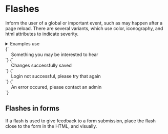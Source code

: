 
<Meta title="UI/Flashes" />

# Flashes

Inform the user of a global or important event, such as may happen after a page reload. There are several variants, which use color, iconography, and html attributes to indicate severity.

<details class="u-margin-xl-y">
  <summary class="u-h4 u-font-medium">Examples use</summary>
  <ul>
    <li><a href="/docs/atoms-content--content">a-content</a></li>
    <li><a href="/docs/atoms-flash--flash-brand-1">a-flash</a></li>
    <li><a href="/docs/atoms-icon--icon">a-icon</a></li>
    <li><a href="/docs/atoms-list-reset--list-reset">a-list-reset</a></li>
    <li><a href="/docs/utilities-flex--flex">u-flex</a></li>
    <li><a href="/docs/utilities-box-alignment--items-center">u-items-center</a></li>
    <li><a href="/docs/utilities-font--font-medium">u-font</a></li>
    <li><a href="/docs/utilities-margin--margin-m">u-margin</a></li>
  </ul>
</details>

<Canvas isColumn>
  <Story name="Flash (brand-1)">
    {`
      <div aria-live="polite">
        <div class="u-padding-l-y a-flash--brand-1">
          <div class="a-content u-flex u-items-center u-font-medium">
            <svg width="14" height="14" class="a-icon a-icon--l u-flex-shrink-0 u-margin-m-right" aria-hidden="true" focusable="false" xmlns="http://www.w3.org/2000/svg" viewBox="0 0 100 100">
              <use xlink:href="${icons}#icon-info-circle"></use>
            </svg>
            Something you may be interested to hear
          </div>
        </div>
      </div>
    `}
  </Story>
  <Story name="Flash (positive)">
    {`
      <div aria-live="polite">
        <div class="u-padding-l-y a-flash--positive" aria-live="polite">
          <div class="a-content u-flex u-items-center u-font-medium">
            <svg width="14" height="14" class="a-icon a-icon--l u-flex-shrink-0 u-margin-m-right" aria-hidden="true" focusable="false" xmlns="http://www.w3.org/2000/svg" viewBox="0 0 100 100">
              <use xlink:href="${icons}#icon-check-circle"></use>
            </svg>
            Changes successfully saved
          </div>
        </div>
      </div>
    `}
  </Story>
  <Story name="Flash (warning)">
    {`
      <div aria-live="polite">
        <div class="u-padding-l-y a-flash--warning" aria-live="polite">
          <div class="a-content u-flex u-items-center u-font-medium">
            <svg width="14" height="14" class="a-icon a-icon--l u-flex-shrink-0 u-margin-m-right" aria-hidden="true" focusable="false" xmlns="http://www.w3.org/2000/svg" viewBox="0 0 100 100">
              <use xlink:href="${icons}#icon-question-circle"></use>
            </svg>
            Login not successful, please try that again
          </div>
        </div>
      </div>
    `}
  </Story>
  <Story name="Flash (danger)">
    {`
      <div aria-live="polite">
        <div class="u-padding-l-y a-flash--danger" role="alert">
          <div class="a-content u-flex u-items-center u-font-medium">
            <svg width="14" height="14" class="a-icon a-icon--l u-flex-shrink-0 u-margin-m-right" aria-hidden="true" focusable="false" xmlns="http://www.w3.org/2000/svg" viewBox="0 0 100 100">
              <use xlink:href="${icons}#icon-exclamation"></use>
            </svg>
            An error occured, please contact an admin
          </div>
        </div>
      </div>
    `}
  </Story>
</Canvas>

## Flashes in forms

If a flash is used to give feedback to a form submission, place the flash close to the form in the HTML, and visually.

<Canvas>
  <Story id="ui-data-forms--login-form-with-errors" />
</Canvas>
